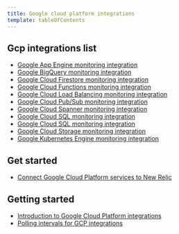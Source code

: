 ```yaml
---
title: Google cloud platform integrations
template: tableOfContents
---
```


## Gcp integrations list

* [Google App Engine monitoring integration](/docs/integrations/google-cloud-platform-integrations/gcp-integrations-list/google-app-engine-monitoring-integration)
* [Google BigQuery monitoring integration](/docs/integrations/google-cloud-platform-integrations/gcp-integrations-list/google-bigquery-monitoring-integration)
* [Google Cloud Firestore monitoring integration](/docs/integrations/google-cloud-platform-integrations/gcp-integrations-list/google-cloud-firestore-monitoring-integration)
* [Google Cloud Functions monitoring integration](/docs/integrations/google-cloud-platform-integrations/gcp-integrations-list/google-cloud-functions-monitoring-integration)
* [Google Cloud Load Balancing monitoring integration](/docs/integrations/google-cloud-platform-integrations/gcp-integrations-list/google-cloud-load-balancing-monitoring-integration)
* [Google Cloud Pub/Sub monitoring integration](/docs/integrations/google-cloud-platform-integrations/gcp-integrations-list/google-cloud-pubsub-monitoring-integration)
* [Google Cloud Spanner monitoring integration](/docs/integrations/google-cloud-platform-integrations/gcp-integrations-list/google-cloud-spanner-monitoring-integration)
* [Google Cloud SQL monitoring integration](/docs/integrations/google-cloud-platform-integrations/gcp-integrations-list/google-cloud-sql-monitoring-integration)
* [Google Cloud SQL monitoring integration](/docs/integrations/google-cloud-platform-integrations/gcp-integrations-list/google-cloud-sql-monitoring-integration)
* [Google Cloud Storage monitoring integration](/docs/integrations/google-cloud-platform-integrations/gcp-integrations-list/google-cloud-storage-monitoring-integration)
* [Google Kubernetes Engine monitoring integration](/docs/integrations/google-cloud-platform-integrations/gcp-integrations-list/google-kubernetes-engine-monitoring-integration)

## Get started

* [Connect Google Cloud Platform services to New Relic](/docs/integrations/google-cloud-platform-integrations/get-started/connect-google-cloud-platform-services-new-relic)

## Getting started

* [Introduction to Google Cloud Platform integrations](/docs/integrations/google-cloud-platform-integrations/getting-started/introduction-google-cloud-platform-integrations)
* [Polling intervals for GCP integrations](/docs/integrations/google-cloud-platform-integrations/getting-started/polling-intervals-gcp-integrations)
